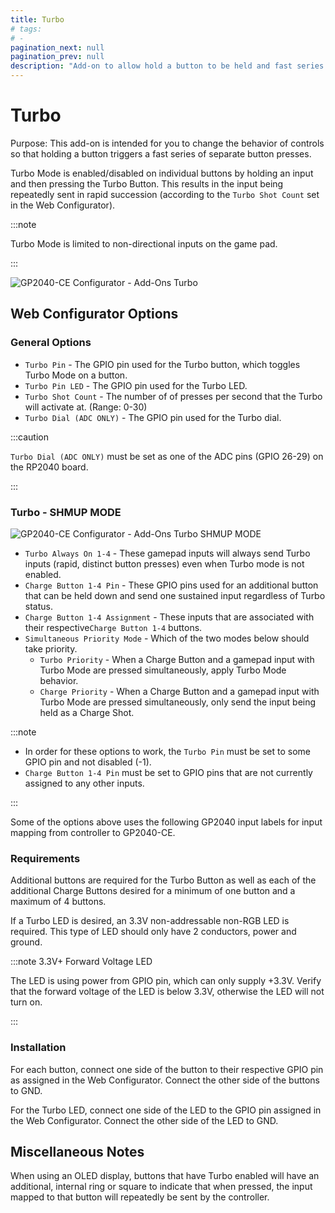 ---
title: Turbo
# tags:
# -
pagination_next: null
pagination_prev: null
description: "Add-on to allow hold a button to be held and fast series of button presses and inputs to be sent."
---


# Turbo

Purpose: This add-on is intended for you to change the behavior of controls so that holding a button triggers a fast series of separate button presses.

Turbo Mode is enabled/disabled on individual buttons by holding an input and then pressing the Turbo Button. This results in the input being repeatedly sent in rapid succession (according to the `Turbo Shot Count` set in the Web Configurator).

:::note

Turbo Mode is limited to non-directional inputs on the game pad.

:::

![GP2040-CE Configurator - Add-Ons Turbo](../assets/images/gpc-add-ons-turbo.png)

## Web Configurator Options

### General Options

- `Turbo Pin` - The GPIO pin used for the Turbo button, which toggles Turbo Mode on a button.
- `Turbo Pin LED` - The GPIO pin used for the Turbo LED.
- `Turbo Shot Count` - The number of of presses per second that the Turbo will activate at. (Range: 0-30)
- `Turbo Dial (ADC ONLY)` - The GPIO pin used for the Turbo dial.

:::caution

`Turbo Dial (ADC ONLY)` must be set as one of the ADC pins (GPIO 26-29) on the RP2040 board.

:::

### Turbo - SHMUP MODE

![GP2040-CE Configurator - Add-Ons Turbo SHMUP MODE](../assets/images/gpc-add-ons-turbo-shmup.png)

- `Turbo Always On 1-4` - These gamepad inputs will always send Turbo inputs (rapid, distinct button presses) even when Turbo mode is not enabled.
- `Charge Button 1-4 Pin` - These GPIO pins used for an additional button that can be held down and send one sustained input regardless of Turbo status.
- `Charge Button 1-4 Assignment` - These inputs that are associated with their respective`Charge Button 1-4` buttons.
- `Simultaneous Priority Mode` - Which of the two modes below should take priority.
  - `Turbo Priority` - When a Charge Button and a gamepad input with Turbo Mode are pressed simultaneously, apply Turbo Mode behavior.
  - `Charge Priority` - When a Charge Button and a gamepad input with Turbo Mode are pressed simultaneously, only send the input being held as a Charge Shot.

:::note

- In order for these options to work, the `Turbo Pin` must be set to some GPIO pin and not disabled (-1).
- `Charge Button 1-4 Pin` must be set to GPIO pins that are not currently assigned to any other inputs.

:::

Some of the options above uses the following GP2040 input labels for input mapping from controller to GP2040-CE.

<InputTable />

### Requirements

Additional buttons are required for the Turbo Button as well as each of the additional Charge Buttons desired for a minimum of one button and a maximum of 4 buttons.

If a Turbo LED is desired, an 3.3V non-addressable non-RGB LED is required. This type of LED should only have 2 conductors, power and ground.

:::note 3.3V+ Forward Voltage LED

The LED is using power from GPIO pin, which can only supply +3.3V. Verify that the forward voltage of the LED is below 3.3V, otherwise the LED will not turn on.

:::

### Installation

For each button, connect one side of the button to their respective GPIO pin as assigned in the Web Configurator. Connect the other side of the buttons to GND.

For the Turbo LED, connect one side of the LED to the GPIO pin assigned in the Web Configurator. Connect the other side of the LED to GND.

## Miscellaneous Notes

When using an OLED display, buttons that have Turbo enabled will have an additional, internal ring or square to indicate that when pressed, the input mapped to that button will repeatedly be sent by the controller.
